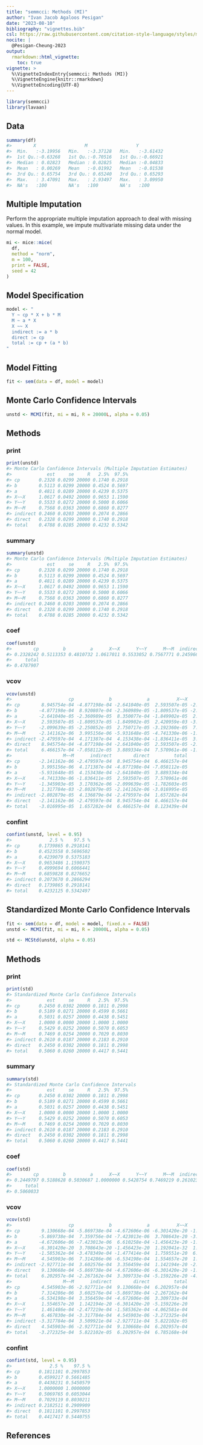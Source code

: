 ```yaml
---
title: "semmcci: Methods (MI)"
author: "Ivan Jacob Agaloos Pesigan"
date: "2023-08-10"
bibliography: "vignettes.bib"
csl: https://raw.githubusercontent.com/citation-style-language/styles/master/apa.csl
nocite: |
  @Pesigan-Cheung-2023
output:
  rmarkdown::html_vignette:
    toc: true
vignette: >
  %\VignetteIndexEntry{semmcci: Methods (MI)}
  %\VignetteEngine{knitr::rmarkdown}
  %\VignetteEncoding{UTF-8}
---
```


<!-- vignettes/methods-mc-mi.Rmd is generated from .setup/vignettes/methods-mc-mi.Rmd.orig. Please edit that file -->






```r
library(semmcci)
library(lavaan)
```

## Data




```r
summary(df)
#>        X                  M                  Y           
#>  Min.   :-3.19956   Min.   :-3.37128   Min.   :-3.61432  
#>  1st Qu.:-0.63268   1st Qu.:-0.70516   1st Qu.:-0.66921  
#>  Median : 0.02823   Median : 0.02825   Median :-0.04833  
#>  Mean   : 0.00269   Mean   :-0.01992   Mean   :-0.01538  
#>  3rd Qu.: 0.65754   3rd Qu.: 0.65240   3rd Qu.: 0.65293  
#>  Max.   : 3.47091   Max.   : 2.93497   Max.   : 3.09950  
#>  NA's   :100        NA's   :100        NA's   :100
```

## Multiple Imputation

Perform the appropriate multiple imputation approach to deal with missing values.
In this example, we impute multivariate missing data under the normal model.


```r
mi <- mice::mice(
  df,
  method = "norm",
  m = 100,
  print = FALSE,
  seed = 42
)
```

## Model Specification


```r
model <- "
  Y ~ cp * X + b * M
  M ~ a * X
  X ~~ X
  indirect := a * b
  direct := cp
  total := cp + (a * b)
"
```

## Model Fitting


```r
fit <- sem(data = df, model = model)
```

## Monte Carlo Confidence Intervals


```r
unstd <- MCMI(fit, mi = mi, R = 20000L, alpha = 0.05)
```

## Methods

### print


```r
print(unstd)
#> Monte Carlo Confidence Intervals (Multiple Imputation Estimates)
#>             est     se     R   2.5%  97.5%
#> cp       0.2328 0.0299 20000 0.1740 0.2918
#> b        0.5113 0.0299 20000 0.4524 0.5697
#> a        0.4811 0.0289 20000 0.4239 0.5375
#> X~~X     1.0617 0.0492 20000 0.9653 1.1590
#> Y~~Y     0.5533 0.0272 20000 0.5000 0.6066
#> M~~M     0.7568 0.0363 20000 0.6860 0.8277
#> indirect 0.2460 0.0203 20000 0.2074 0.2866
#> direct   0.2328 0.0299 20000 0.1740 0.2918
#> total    0.4788 0.0285 20000 0.4232 0.5342
```

### summary


```r
summary(unstd)
#> Monte Carlo Confidence Intervals (Multiple Imputation Estimates)
#>             est     se     R   2.5%  97.5%
#> cp       0.2328 0.0299 20000 0.1740 0.2918
#> b        0.5113 0.0299 20000 0.4524 0.5697
#> a        0.4811 0.0289 20000 0.4239 0.5375
#> X~~X     1.0617 0.0492 20000 0.9653 1.1590
#> Y~~Y     0.5533 0.0272 20000 0.5000 0.6066
#> M~~M     0.7568 0.0363 20000 0.6860 0.8277
#> indirect 0.2460 0.0203 20000 0.2074 0.2866
#> direct   0.2328 0.0299 20000 0.1740 0.2918
#> total    0.4788 0.0285 20000 0.4232 0.5342
```

### coef


```r
coef(unstd)
#>        cp         b         a      X~~X      Y~~Y      M~~M  indirect    direct 
#> 0.2328242 0.5113353 0.4810732 1.0617011 0.5533052 0.7567771 0.2459664 0.2328242 
#>     total 
#> 0.4787907
```

### vcov


```r
vcov(unstd)
#>                     cp             b             a          X~~X          Y~~Y
#> cp        8.945754e-04 -4.877198e-04 -2.641040e-05  2.593507e-05 -2.099639e-05
#> b        -4.877198e-04  8.920807e-04 -2.360989e-05 -1.809537e-05 -2.250852e-05
#> a        -2.641040e-05 -2.360989e-05  8.350077e-04 -1.849902e-05  2.750717e-05
#> X~~X      2.593507e-05 -1.809537e-05 -1.849902e-05  2.420959e-03 -3.192360e-05
#> Y~~Y     -2.099639e-05 -2.250852e-05  2.750717e-05 -3.192360e-05  7.376417e-04
#> M~~M     -2.141162e-06  3.995156e-06 -5.931648e-05 -4.741330e-06 -1.345903e-05
#> indirect -2.479597e-04  4.171387e-04  4.153438e-04 -1.836411e-05  3.170362e-06
#> direct    8.945754e-04 -4.877198e-04 -2.641040e-05  2.593507e-05 -2.099639e-05
#> total     6.466157e-04 -7.058112e-05  3.889334e-04  7.570961e-06 -1.782603e-05
#>                   M~~M      indirect        direct         total
#> cp       -2.141162e-06 -2.479597e-04  8.945754e-04  6.466157e-04
#> b         3.995156e-06  4.171387e-04 -4.877198e-04 -7.058112e-05
#> a        -5.931648e-05  4.153438e-04 -2.641040e-05  3.889334e-04
#> X~~X     -4.741330e-06 -1.836411e-05  2.593507e-05  7.570961e-06
#> Y~~Y     -1.345903e-05  3.170362e-06 -2.099639e-05 -1.782603e-05
#> M~~M      1.317784e-03 -2.802879e-05 -2.141162e-06 -3.016995e-05
#> indirect -2.802879e-05  4.136879e-04 -2.479597e-04  1.657282e-04
#> direct   -2.141162e-06 -2.479597e-04  8.945754e-04  6.466157e-04
#> total    -3.016995e-05  1.657282e-04  6.466157e-04  8.123439e-04
```

### confint


```r
confint(unstd, level = 0.95)
#>              2.5 %    97.5 %
#> cp       0.1739865 0.2918141
#> b        0.4523558 0.5696502
#> a        0.4239079 0.5375183
#> X~~X     0.9653486 1.1590375
#> Y~~Y     0.4999694 0.6066441
#> M~~M     0.6859828 0.8276652
#> indirect 0.2073670 0.2866294
#> direct   0.1739865 0.2918141
#> total    0.4232125 0.5342497
```

## Standardized Monte Carlo Confidence Intervals


```r
fit <- sem(data = df, model = model, fixed.x = FALSE)
unstd <- MCMI(fit, mi = mi, R = 20000L, alpha = 0.05)
```


```r
std <- MCStd(unstd, alpha = 0.05)
```

## Methods

### print


```r
print(std)
#> Standardized Monte Carlo Confidence Intervals
#>             est     se     R   2.5%  97.5%
#> cp       0.2450 0.0302 20000 0.1811 0.2998
#> b        0.5189 0.0271 20000 0.4599 0.5661
#> a        0.5031 0.0257 20000 0.4438 0.5451
#> X~~X     1.0000 0.0000 20000 1.0000 1.0000
#> Y~~Y     0.5429 0.0252 20000 0.5070 0.6053
#> M~~M     0.7469 0.0254 20000 0.7029 0.8030
#> indirect 0.2610 0.0187 20000 0.2183 0.2910
#> direct   0.2450 0.0302 20000 0.1811 0.2998
#> total    0.5060 0.0260 20000 0.4417 0.5441
```

### summary


```r
summary(std)
#> Standardized Monte Carlo Confidence Intervals
#>             est     se     R   2.5%  97.5%
#> cp       0.2450 0.0302 20000 0.1811 0.2998
#> b        0.5189 0.0271 20000 0.4599 0.5661
#> a        0.5031 0.0257 20000 0.4438 0.5451
#> X~~X     1.0000 0.0000 20000 1.0000 1.0000
#> Y~~Y     0.5429 0.0252 20000 0.5070 0.6053
#> M~~M     0.7469 0.0254 20000 0.7029 0.8030
#> indirect 0.2610 0.0187 20000 0.2183 0.2910
#> direct   0.2450 0.0302 20000 0.1811 0.2998
#> total    0.5060 0.0260 20000 0.4417 0.5441
```

### coef


```r
coef(std)
#>        cp         b         a      X~~X      Y~~Y      M~~M  indirect    direct 
#> 0.2449797 0.5188628 0.5030687 1.0000000 0.5428754 0.7469219 0.2610236 0.2449797 
#>     total 
#> 0.5060033
```

### vcov


```r
vcov(std)
#>                     cp             b             a          X~~X          Y~~Y
#> cp        9.130668e-04 -5.869738e-04 -4.672606e-06 -6.301420e-20 -1.585362e-04
#> b        -5.869738e-04  7.359756e-04 -7.423013e-06  3.708643e-20 -3.478349e-04
#> a        -4.672606e-06 -7.423013e-06  6.610258e-04 -1.456423e-20 -1.477414e-04
#> X~~X     -6.301420e-20  3.708643e-20 -1.456423e-20  1.192041e-32  1.759551e-20
#> Y~~Y     -1.585362e-04 -3.478349e-04 -1.477414e-04  1.759551e-20  6.327183e-04
#> M~~M      4.545903e-06  7.314286e-06 -6.534198e-04  1.554657e-20  1.461486e-04
#> indirect -2.927711e-04  3.602576e-04  3.356459e-04  1.142194e-20 -2.477219e-04
#> direct    9.130668e-04 -5.869738e-04 -4.672606e-06 -6.301420e-20 -1.585362e-04
#> total     6.202957e-04 -2.267162e-04  3.309733e-04 -5.159226e-20 -4.062581e-04
#>                   M~~M      indirect        direct         total
#> cp        4.545903e-06 -2.927711e-04  9.130668e-04  6.202957e-04
#> b         7.314286e-06  3.602576e-04 -5.869738e-04 -2.267162e-04
#> a        -6.534198e-04  3.356459e-04 -4.672606e-06  3.309733e-04
#> X~~X      1.554657e-20  1.142194e-20 -6.301420e-20 -5.159226e-20
#> Y~~Y      1.461486e-04 -2.477219e-04 -1.585362e-04 -4.062581e-04
#> M~~M      6.467830e-04 -3.317784e-04  4.545903e-06 -3.272325e-04
#> indirect -3.317784e-04  3.509921e-04 -2.927711e-04  5.822102e-05
#> direct    4.545903e-06 -2.927711e-04  9.130668e-04  6.202957e-04
#> total    -3.272325e-04  5.822102e-05  6.202957e-04  6.785168e-04
```

### confint


```r
confint(std, level = 0.95)
#>              2.5 %    97.5 %
#> cp       0.1811101 0.2997853
#> b        0.4599217 0.5661485
#> a        0.4438231 0.5450579
#> X~~X     1.0000000 1.0000000
#> Y~~Y     0.5069765 0.6053044
#> M~~M     0.7029119 0.8030211
#> indirect 0.2182511 0.2909909
#> direct   0.1811101 0.2997853
#> total    0.4417417 0.5440755
```

## References

